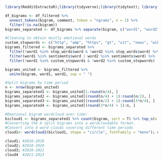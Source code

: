 ```r
library(RedditExtractoR);library(tidyverse);library(tidytext); library(wordcloud2); library(textdata); library(plotly)
```

```r
df_bigrams <- df_filtered %>%
  unnest_tokens(bigram, comment, token = "ngrams", n = 2) %>%
  filter(!is.na(bigram))
bigrams_separated <- df_bigrams %>% separate(bigram, c("word1", "word2"), sep = " ")
```

```r
#Cleaning to obtain mostly emotional words
custom_stopwords <- c("http", "amp", "https", "gt", "xit", "news", "wiki", "makes", "mail", "brexit")
bigrams_filtered <- bigrams_separated %>%
  filter(!word1 %in% stop_words$word & !word2 %in% stop_words$word) %>% #uses a stopword dataframe from the tidytext package
  filter(word1 %in% sentiments$word | word2 %in% sentiments$word) %>% 
  filter(!word1 %in% custom_stopwords & !word2 %in% custom_stopwords)

bigrams_united <- bigrams_filtered %>%
  unite(bigram, word1, word2, sep = " ")
```

```r
#Split bigrams by time period
n <- nrow(bigrams_united)
bigrams_separated1 <- bigrams_united[1:round(n/4), ]
bigrams_separated2 <- bigrams_united[(round(n/4) + 1):round(n/2), ]
bigrams_separated3 <- bigrams_united[(round(n/2) + 1):round(3*n/4), ]
bigrams_separated4 <- bigrams_united[(round(3*n/4) + 1):n, ]
```

```r
#Emotional bigram wordcloud over time: 
bicloud1 <- bigrams_separated1 %>% count(bigram, sort = T) %>% top_n(n = 50, wt = n); bicloud2<- bigrams_separated2 %>% count(bigram, sort = T) %>% top_n(n = 50, wt = n); bicloud3 <- bigrams_separated3 %>% count(bigram, sort = T) %>% top_n(n = 50, wt = n); bicloud4 <- bigrams_separated4 %>% count(bigram, sort = T) %>% top_n(n = 50, wt = n)
#Converting the 4 split bigrams into a wordcloudable format. 
#Convert into 4 word clouds covering different time periods
cloud1<- wordcloud2(bicloud1, shape = "circle", fontFamily = "mono"); cloud2<- wordcloud2(bicloud2, shape = "circle", fontFamily = "mono"); cloud3<- wordcloud2(bicloud3, shape = "circle", fontFamily = "mono"); cloud4 <- wordcloud2(bicloud4, shape = "circle", fontFamily = "mono") 

cloud1; #2016-2018
cloud2; #2018-2020
cloud3; #2020-2021
cloud4  #2021-2023
```
